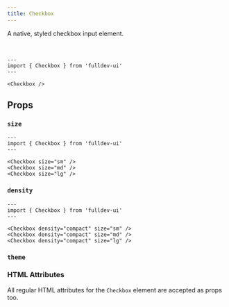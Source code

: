 ```yaml
---
title: Checkbox
---
```



A native, styled checkbox input element.

<br />

```astro live
---
import { Checkbox } from 'fulldev-ui'
---

<Checkbox />
```

## Props

### `size`

<SizeProp />

```astro live
---
import { Checkbox } from 'fulldev-ui'
---

<Checkbox size="sm" />
<Checkbox size="md" />
<Checkbox size="lg" />
```

### `density`

<DensityProp />

```astro live
---
import { Checkbox } from 'fulldev-ui'
---

<Checkbox density="compact" size="sm" />
<Checkbox density="compact" size="md" />
<Checkbox density="compact" size="lg" />
```

### `theme`

<ThemeProp />

### HTML Attributes

All regular HTML attributes for the `Checkbox` element are accepted as props too.
